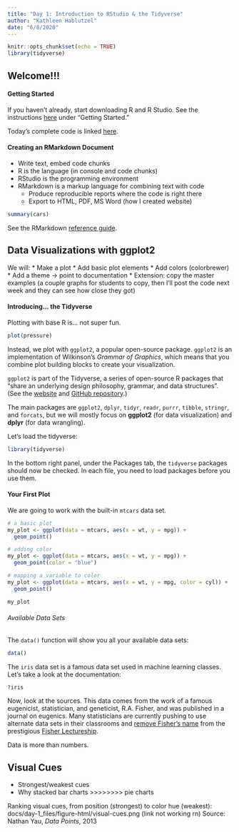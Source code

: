 ```yaml
---
title: "Day 1: Introduction to RStudio & the Tidyverse"
author: "Kathleen Hablutzel"
date: "6/8/2020"
---
```


```r
knitr::opts_chunk$set(echo = TRUE)
library(tidyverse)
```

## Welcome!!!

#### Getting Started

If you haven't already, start downloading R and R Studio. See the instructions [here](index.html) under "Getting Started."

Today's complete code is linked [here]().

#### Creating an RMarkdown Document

* Write text, embed code chunks
* R is the language (in console and code chunks)
* RStudio is the programming environment
* RMarkdown is a markup language for combining text with code
    + Produce reproducible reports where the code is right there
    + Export to HTML, PDF, MS Word (how I created website)
    
```r
summary(cars)
```

See the RMarkdown [reference guide](https://rstudio.com/wp-content/uploads/2015/03/rmarkdown-reference.pdf).

## Data Visualizations with ggplot2

We will:
* Make a plot
* Add basic plot elements
* Add colors (colorbrewer)
* Add a theme -> point to documentation
* Extension: copy the master examples (a couple graphs for students to copy, then I'll post the code next week and they can see how close they got)

#### Introducing... the Tidyverse

Plotting with base R is… not super fun. 

```r
plot(pressure)
```

Instead, we plot with `ggplot2`, a popular open-source package. `ggplot2` is an implementation of Wilkinson's *Grammar of Graphics*, which means that you combine plot building blocks to create your visualization.

`ggplot2` is part of the Tidyverse, a series of open-source R packages that “share an underlying design philosophy, grammar, and data structures”. (See the [website](https://www.tidyverse.org/) and [GitHub repository](https://github.com/tidyverse/tidyverse).)

The main packages are `ggplot2`, `dplyr`, `tidyr`, `readr`, `purrr`, `tibble`, `stringr`, and `forcats`, but we will mostly focus on **ggplot2** (for data visualization) and **dplyr** (for data wrangling).

Let's load the tidyverse:

```r
library(tidyverse)
```

In the bottom right panel, under the Packages tab, the `tidyverse` packages should now be checked. In each file, you need to load packages before you use them.

#### Your First Plot

We are going to work with the built-in `mtcars` data set.

```r
# a basic plot
my_plot <- ggplot(data = mtcars, aes(x = wt, y = mpg)) +
  geom_point()

# adding color
my_plot <- ggplot(data = mtcars, aes(x = wt, y = mpg)) +
  geom_point(color = "blue")

# mapping a variable to color
my_plot <- ggplot(data = mtcars, aes(x = wt, y = mpg, color = cyl)) +
  geom_point()

my_plot
```

###### Available Data Sets

The `data()` function will show you all your available data sets:

```r
data()
```

The `iris` data set is a famous data set used in machine learning classes. Let's take a look at the documentation:

```r
?iris
```

Now, look at the sources. This data comes from the work of a famous eugenicist, statistician, and geneticist, R.A. Fisher, and was published in a journal on eugenics. Many statisticians are currently pushing to use alternate data sets in their classrooms and [remove Fisher's name](https://www.change.org/p/american-statistical-association-rename-the-fisher-lecture-after-david-blackwell) from the prestigious [Fisher Lectureship](https://en.wikipedia.org/wiki/R._A._Fisher_Lectureship).

Data is more than numbers.

## Visual Cues

* Strongest/weakest cues
* Why stacked bar charts >>>>>>>> pie charts

Ranking visual cues, from position (strongest) to color hue (weakest): docs/day-1_files/figure-html/visual-cues.png (link not  working rn)
Source: Nathan Yau, *Data Points*, 2013